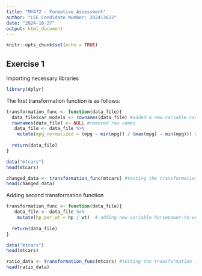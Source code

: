 ```yaml
---
title: "MY472 - Formative Assessment"
author: "LSE Candidate Number: 202413622"
date: "2024-10-27"
output: html_document
---
```


```r
knitr::opts_chunk$set(echo = TRUE)
```


## Exercise 1

Importing necessary libraries

```r
library(dplyr)
```


The first transformation function is as follows:

```r
transformation_func <- function(data_file){
  data_file$car_models <- rownames(data_file) #added a new variable car_variables and converted row names to it to make it tidy
  rownames(data_file) <- NULL #removed row names
   data_file <- data_file %>%
    mutate(mpg_normalized = (mpg - min(mpg)) / (max(mpg) - min(mpg))) #added new column for normalized mpg values
    
  return(data_file)
}
```

```r
data("mtcars")
head(mtcars)

changed_data <- transformation_func(mtcars) #testing the transformation function
head(changed_data)
```

Adding second transformation function

```r
transformation_func <- function(data_file){
   data_file <- data_file %>%
    mutate(hp_per_wt = hp / wt)  # adding new variable horsepower-to-weight ratio
    
  return(data_file)
}

```


```r
data("mtcars")
head(mtcars)

ratio_data <- transformation_func(mtcars) #testing the transformation function
head(ratio_data)

```
